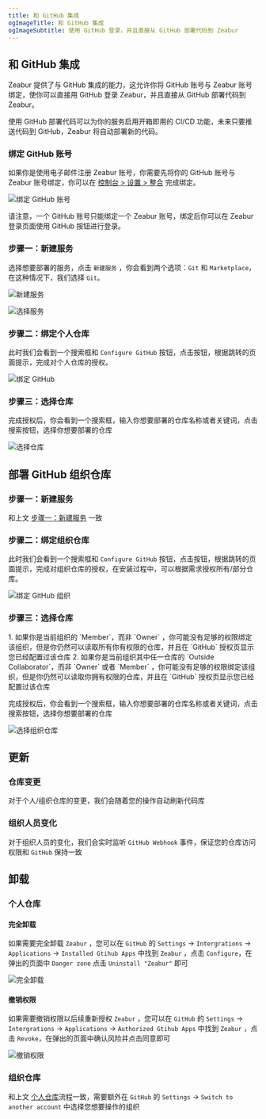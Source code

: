 ```yaml
---
title: 和 GitHub 集成
ogImageTitle: 和 GitHub 集成
ogImageSubtitle: 使用 GitHub 登录，并且直接从 GitHub 部署代码到 Zeabur 
---
```



## 和 GitHub 集成

Zeabur 提供了与 GitHub 集成的能力，这允许你将 GitHub 账号与 Zeabur 账号绑定，使你可以直接用 GitHub 登录 Zeabur，并且直接从 GitHub 部署代码到 Zeabur。

使用 GitHub 部署代码可以为你的服务启用开箱即用的 CI/CD 功能，未来只要推送代码到 GitHub，Zeabur 将自动部署新的代码。

### 绑定 GitHub 账号

如果你是使用电子邮件注册 Zeabur 账号，你需要先将你的 GitHub 账号与 Zeabur 账号绑定，你可以在 [控制台 > 设置 > 整合](https://dash.zeabur.com/account/general) 完成绑定。

![绑定 GitHub 账号](/deploy/intergration/link-github.png)

请注意，一个 GitHub 账号只能绑定一个 Zeabur 账号，绑定后你可以在 Zeabur 登录页面使用 GitHub 按钮进行登录。

### 步骤一：新建服务

选择想要部署的服务，点击 `新建服务` ，你会看到两个选项：`Git` 和 `Marketplace`，在这种情况下，我们选择 `Git`。

![新建服务](/deploy/intergration/add-service.png)

![选择服务](/deploy/intergration/select-service.png)

### 步骤二：绑定个人仓库

此时我们会看到一个搜索框和 `Configure GitHub` 按钮，点击按钮，根据跳转的页面提示，完成对个人仓库的授权。

![绑定 GitHub](/deploy/intergration/configure-github.png)

### 步骤三：选择仓库

完成授权后，你会看到一个搜索框，输入你想要部署的仓库名称或者关键词，点击搜索按钮，选择你想要部署的仓库

![选择仓库](/deploy/intergration/select-repo.png)

## 部署 GitHub 组织仓库

### 步骤一：新建服务

和上文 [步骤一：新建服务](./github#步骤一新建服务) 一致

### 步骤二：绑定组织仓库

此时我们会看到一个搜索框和 `Configure GitHub` 按钮，点击按钮，根据跳转的页面提示，完成对组织仓库的授权，在安装过程中，可以根据需求授权所有/部分仓库。

![绑定 GitHub 组织](/deploy/intergration/configure-org.png)

### 步骤三：选择仓库

<Callout>
1. 如果你是当前组织的 `Member`，而非 `Owner` ，你可能没有足够的权限绑定该组织，但是你仍然可以读取所有你有权限的仓库，并且在 `GitHub` 授权页显示您已经配置过该仓库
2. 如果你是当前组织其中任一仓库的 `Outside Collaborator`，而非 `Owner` 或者 `Member` ，你可能没有足够的权限绑定该组织，但是你仍然可以读取你拥有权限的仓库，并且在 `GitHub` 授权页显示您已经配置过该仓库
</Callout>

完成授权后，你会看到一个搜索框，输入你想要部署的仓库名称或者关键词，点击搜索按钮，选择你想要部署的仓库

![选择组织仓库](/deploy/intergration/select-org-repo.png)

## 更新

### 仓库变更

对于个人/组织仓库的变更，我们会随着您的操作自动刷新代码库

### 组织人员变化

对于组织人员的变化，我们会实时监听 `GitHub Webhook` 事件，保证您的仓库访问权限和 `GitHub` 保持一致

## 卸载

### 个人仓库

#### 完全卸载

如果需要完全卸载 `Zeabur` ，您可以在 `GitHub` 的 `Settings` -> `Intergrations` -> `Applications` -> `Installed Gtihub Apps` 中找到 `Zeabur` ，点击 `Configure`，在弹出的页面中 `Danger zone` 点击 `Uninstall "Zeabur"` 即可

![完全卸载](/deploy/intergration/uninstall-zeabur.png)

#### 撤销权限

如果需要撤销权限以后续重新授权 `Zeabur` ，您可以在 `GitHub` 的 `Settings` -> `Intergrations` -> `Applications` -> `Authorized Gtihub Apps` 中找到 `Zeabur` ，点击 `Revoke`，在弹出的页面中确认风险并点击同意即可

![撤销权限](/deploy/intergration/revoke-zeabur.png)

### 组织仓库

和上文 [个人仓库](./github#个人仓库)流程一致，需要额外在 `GitHub` 的 `Settings` -> `Switch to another account` 中选择您想要操作的组织


